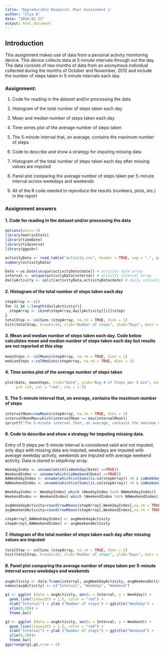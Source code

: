 ---
title: 'Reproducible Research: Peer Assessment 1'
author: "Ilya A"
date: "2024-01-23"
output: html_document
---
## Introduction

This assignment makes use of data from a personal activity monitoring device. This device collects data at 5 minute intervals through out the day. The data consists of two months of data from an anonymous individual collected during the months of October and November, 2012 and include the number of steps taken in 5 minute intervals each day.

### Assignment:

1. Code for reading in the dataset and/or processing the data

2. Histogram of the total number of steps taken each day

3. Mean and median number of steps taken each day

4. Time series plot of the average number of steps taken

5. The 5-minute interval that, on average, contains the maximum number of steps

6. Code to describe and show a strategy for imputing missing data

7. Histogram of the total number of steps taken each day after missing values are imputed

8. Panel plot comparing the average number of steps taken per 5-minute interval across weekdays and weekends

9. All of the R code needed to reproduce the results (numbers, plots, etc.) in the report

### Assignment answers

#### 1. Code for reading in the dataset and/or processing the data

``` {r}
options(warn=-1)
library(matrixStats)
library(timeDate)
library(tidyverse)
library(ggpubr)

activityData <- read.table("activity.csv", header = TRUE, sep = ",", quote = "\"'")
summary(activityData)

Date <-as.Date(unique(activityData$date)) # activity date array
interval <- unique(activityData$interval) # activity interval array
dailyActivity <- split(activityData,activityData$date) # daily activity
```

#### 2. Histogram of the total number of steps taken each day

``` {r}
stepArray <- c()
for (i in 1:length(dailyActivity)){
  stepArray <- cbind(stepArray,dailyActivity[[i]]$step)
}
totalStep <- colSums (stepArray, na.rm = TRUE, dims = 1)
hist(totalStep, breaks=10, xlab="Number of steps", ylab="Days", main = "Activity Frequency")
```

#### 3. Mean and median number of steps taken each day. Code below calculates mean and median number of steps taken each day but results are not reported at this step

``` {r}
meanSteps <- colMeans(stepArray, na.rm = TRUE, dims = 1)
medianSteps <-colMedians(stepArray, na.rm = TRUE, dims = 1)
```

#### 4. Time series plot of the average number of steps taken

``` {r}
plot(Date, meanSteps, xlab="Date", ylab="Avg # of Steps per 5 min", main = "Average Activity", 
     pch =19, col = "red", cex = 1.5)
```

#### 5. The 5-minute interval that, on average, contains the maximum number of steps

``` {r}
intervalMean=rowMeans(stepArray, na.rm = TRUE, dims = 1)
intervalMeanMax=which(intervalMean == max(intervalMean))
sprintf("The 5-minute interval that, on average, contains the maximum number of steps: %d",intervalMeanMax)
```

#### 6. Code to describe and show a strategy for imputing missing data.

Entry of 0 steps per 5 minute interval is considered valid and not imputed, only days with missing data are imputed, weekdays are imputed with average weekday activity, weekends are imputed with average weekend activity. Data is stored in *stepArray* array.

``` {r}
WeedayIndex <- unname(which(isWeekday(Date) ==TRUE))
WeekendIndex <- unname(which(isWeekend(Date) ==TRUE))
NAWeekdayIndex <- unname(which(colSums(is.na(stepArray)) >0 & isWeekday(Date)))
NAWeekendIndex <- unname(which(colSums(is.na(stepArray)) >0 & isWeekend(Date)))

WeekdayIndex <- WeedayIndex[-which (WeedayIndex %in% NAWeekdayIndex)]
WeekendIndex <- WeekendIndex[-which (WeekendIndex %in% NAWeekendIndex)]

avgWeekdayActivity=round(rowMeans(stepArray[,WeekdayIndex],na.rm = TRUE, dims = 1), digits = 0) # average weekday activity
avgWeekendActivity=round(rowMeans(stepArray[,WeekendIndex],na.rm = TRUE, dims = 1), digits = 0) # average weekend activity

stepArray[,NAWeekdayIndex] <- avgWeekdayActivity
stepArray[,NAWeekendIndex] <- avgWeekendActivity
```

#### 7. Histogram of the total number of steps taken each day after missing values are imputed

``` {r}
totalStep <- colSums (stepArray, na.rm = TRUE, dims = 1)
hist(totalStep, breaks=10, xlab="Number of steps", ylab="Days", main = "Activity Frequency (Data Imputed)")
```

#### 8. Panel plot comparing the average number of steps taken per 5-minute interval across weekdays and weekends

``` {r}
avgActivity <- data.frame(interval, avgWeekdayActivity, avgWeekendActivity)
names(avgActivity) <- c("Interval", "Weekday", "Weekend")

g1 <- ggplot (data = avgActivity, aes(x = Interval, y = Weekday)) +
  geom_line(linewidth = 1.5, color = "red") +
  xlab("Interval") + ylab ("Number of steps") + ggtitle("Weekday") +
  ylim(0,300) +
  theme_bw()

g2 <- ggplot (data = avgActivity, aes(x = Interval, y = Weekend)) +
  geom_line(linewidth = 1.5, color = "red") +
  xlab("Interval") + ylab ("Number of steps") + ggtitle("Weekend") +
  ylim(0,300)+
  theme_bw()
ggarrange(g1,g2,nrow = 2)
```